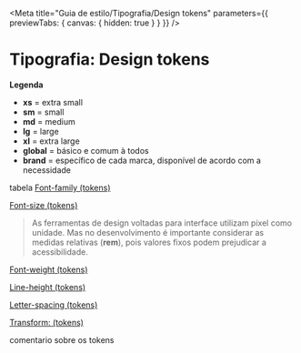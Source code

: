 
<Meta
  title="Guia de estilo/Tipografia/Design tokens"
  parameters={{ previewTabs: { canvas: { hidden: true } } }}
/>

# Tipografia: Design tokens

**Legenda**

- **xs** = extra small
- **sm** = small
- **md** = medium
- **lg** = large
- **xl** = extra large
- **global** = básico e comum à todos
- **brand** = específico de cada marca, disponível de acordo com a necessidade

tabela
[Font-family (tokens)](https://www.notion.so/81ed3aef21f045c0b4f5521a02bb2756)

[Font-size (tokens)](https://www.notion.so/2f0f63d78e4647c8b50bb39daf1ebb42)

> As ferramentas de design voltadas para interface utilizam pixel como unidade. Mas no desenvolvimento é importante considerar as medidas relativas (**rem**), pois valores fixos podem prejudicar a acessibilidade.

[Font-weight (tokens)](https://www.notion.so/e5b24b632ce84933847a2b4516147ea4)

[Line-height (tokens)](https://www.notion.so/a18d0251a4a04a738c49a71cc765c663)

[Letter-spacing (tokens)](https://www.notion.so/8aad1e804c6b4fe98b307a3355a0d6bf)

[Transform: (tokens)](https://www.notion.so/ac32096a01f7408499c88a3cd3ea427a)

comentario sobre os tokens

